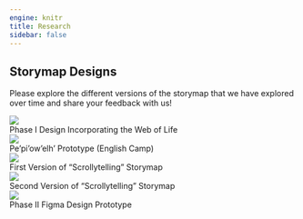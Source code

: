 ```yaml
---
engine: knitr
title: Research
sidebar: false
---
```


## Storymap Designs

Please explore the different versions of the storymap that we have explored over time and share your feedback with us!

<div class="storymap-tiles">
<div class="storymap-tile">
 <a href="https://imerss.github.io/imerss-bioinfo/Xetthecum.html"><img src="files/phase-i-design.png"></a>
 <div>Phase I Design Incorporating the Web of Life</div>
</div>

<div class="storymap-tile">
 <a href="https://imerss.github.io/imerss-bioinfo/Pe%27pi%27ow%27elh.html"><img src="files/pe'pi'ow'elh-design.png"></a>
 <div>Pe’pi’ow’elh’ Prototype (English Camp)</div>
</div>

<div class="storymap-tile">
 <a href="https://imerss.github.io/xetthecum-storymap-scrolly-historical/Xetthecum-Storymap-Reknitted.html"><img src="files/first-scrollytelling-design.png"></a>
 <div>First Version of “Scrollytelling” Storymap</div>
</div>

<div class="storymap-tile">
 <a href="https://imerss.github.io/xetthecum-storymap-scrolly/Xetthecum-Storymap-Reknitted.html#"><img src="files/second-scrollytelling-design.png"></a>
 <div>Second Version of “Scrollytelling” Storymap</div>
</div>

<div class="storymap-tile">
 <a href="https://www.figma.com/proto/yXKyjRyHbnJPB6jrbfO0dq/Xetthecum?page-id=801%3A2&node-id=1348-298&node-type=frame&viewport=632%2C-189%2C0.21&t=nmiF14AOjWODhcLX-1&scaling=min-zoom&content-scaling=fixed&starting-point-node-id=1348%3A298&show-proto-sidebar=1"><img src="files/phase-ii-design.png"></a>
 <div>Phase II Figma Design Prototype</div>
</div>
</div>